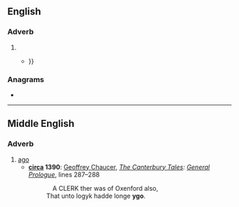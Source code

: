 ==English==

===Adverb===
{{en-adv|-}}

# {{obsolete spelling of|en|ago}}
#* {{RQ:Spenser Faerie Queene|I|VIII|text=For his eye sight him failed long '''ygo''',{{…}}}}

===Anagrams===
* {{anagrams|en|a=goy|Goy|goy}}

----

==Middle English==

===Adverb===
{{head|enm|adverb}}

# [[ago]]
#* '''[[circa]] 1390''': [[w:Geoffrey Chaucer|Geoffrey Chaucer]], ''[[w:The Canterbury Tales|The Canterbury Tales]]: [[s:The Canterbury Tales/General Prologue|General Prologue]]'', lines 287–288
#*:  A CLERK ther was of Oxenford also,
#*: That unto logyk hadde longe '''ygo'''.